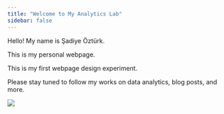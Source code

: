 ```yaml
---
title: "Welcome to My Analytics Lab"
sidebar: false 
---
```


Hello! My name is Şadiye Öztürk.

This is my personal webpage.

This is my first webpage design experiment.

Please stay tuned to follow my works on data analytics, blog posts, and more.

![](images/whale27.webp)

